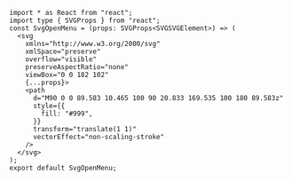 ```tsx
import * as React from "react";
import type { SVGProps } from "react";
const SvgOpenMenu = (props: SVGProps<SVGSVGElement>) => (
  <svg
    xmlns="http://www.w3.org/2000/svg"
    xmlSpace="preserve"
    overflow="visible"
    preserveAspectRatio="none"
    viewBox="0 0 182 102"
    {...props}>
    <path
      d="M90 0 0 89.583 10.465 100 90 20.833 169.535 100 180 89.583z"
      style={{
        fill: "#999",
      }}
      transform="translate(1 1)"
      vectorEffect="non-scaling-stroke"
    />
  </svg>
);
export default SvgOpenMenu;

```